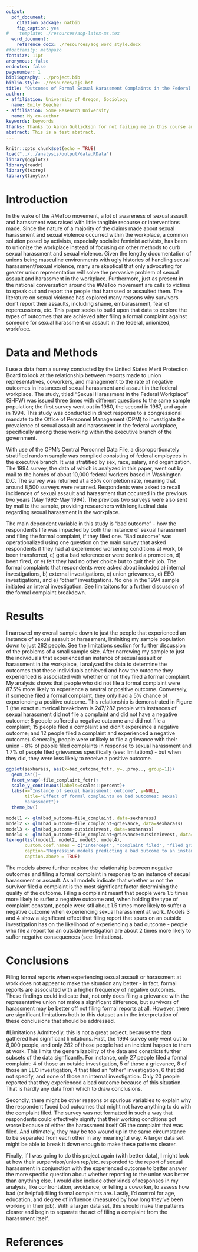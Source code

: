 ```yaml
---
output:
  pdf_document:
    citation_package: natbib
    fig_caption: yes
#    template: ./resources/aog-latex-ms.tex
  word_document:
    reference_docx: ./resources/aog_word_style.docx
#fontfamily: mathpazo
fontsize: 11pt
anonymous: false
endnotes: false
pagenumber: 1
bibliography: ../project.bib
biblio-style: ./resources/ajs.bst
title: "Outcomes of Formal Sexual Harassment Complaints in the Federal Workplace"
author:
- affiliation: University of Oregon, Sociology
  name: Emily Beecher
- affiliation: Some Research University
  name: My co-author
keywords: keywords
thanks: Thanks to Aaron Gullickson for not failing me in this course and supporting me in my struggles with this data set. I promise I will try a quant project sometime in the future. I am determined not to let this be the end.
abstract: This is a test abstract.
---
```

```r
knitr::opts_chunk$set(echo = TRUE)
load("../../analysis/output/data.RData")
library(ggplot2)
library(readr)
library(texreg)
library(tinytex)
```


# Introduction

In the wake of the #MeToo movement, a lot of awareness of sexual assault and harassment was raised with little tangible recourse or interventions made. Since the nature of a majority of the claims made about sexual harassment and sexual violence occurred within the workplace, a common solution posed by activists, especially socialist feminist activists, has been to unionize the workplace instead of focusing on other methods to curb sexual harassment and sexual violence. Given the lengthy documentation of unions being masculine environments with ugly histories of handling sexual harassment/sexual violence, many are skeptical that only advocating for greater union representation will solve the pervasive problem of sexual assualt and harassment in the workplace. Furthermore, just as present in the national conversation around the #MeToo movement are calls to victims to speak out and report the people that harassed or assaulted them. The literature on sexual violence has explored many reasons why survivors don't report their assaults, including shame, embarassment, fear of repercussions, etc. This paper seeks to build upon that data to explore the types of outcomes that are achieved after filing a formal complaint against someone for sexual harassment or assault in the federal, unionized, workfoce.

# Data and Methods

I use a data from a survey conducted by the United States Merit Protection Board to look at the relationship between reports made to union representatives, coworkers, and management to the rate of negative outcomes in instances of sexual harassment and assault in the federal workplace. The study, titled "Sexual Harassment in the Federal Workplace" (SHFW) was issued three times with different questions to the same sample population; the first survey went out in 1980, the second in 1987, and again in 1994. This study was conducted in direct response to a congressional mandate to the Office of Personnel Management (OPM) to investigate the prevalence of sexual assault and harassment in the federal workplace, specifically among those working within the executive branch of the government.

With use of the OPM's Central Personnel Data File, a disproportionately stratified random sample was compiled consisting of federal employees in the executive branch. It was stratified by sex, race, salary, and organization. The 1994 survey, the data of which is analyzed in this paper, went out by mail to the homes of about 10,000 federal workers based in Washington D.C. The survey was returned at a 85% completion rate, meaning that around 8,500 surveys were returned. Respondents were asked to recall incidences of sexual assault and harassment that occurred in the previous two years (May 1992-May 1994). The previous two surveys were also sent by mail to the sample, providing researchers with longitudinal data regarding sexual harassment in the workplace.

The main dependent variable in this study is "bad outcome" - how the respondent's life was impacted by both the instance of sexual harassment and filing the formal complaint, if they filed one. "Bad outcome" was operationalized using one question on the main survey that asked respondents if they had a) experienced worsening conditions at work, b) been transferred, c) got a bad reference or were denied a promotion, d) been fired, or e) felt they had no other choice but to quit their job. The formal complaints that respondents were asked about included a) internal investigations, b) external investigations, c) union grievances, d) EEO investigations, and e) "other" investigations. No one in the 1994 sample initiated an interal investigation. See limitaitons for a further discussion of the formal complaint breakdown.

# Results

I narrowed my overall sample down to just the people that experienced an instance of sexual assault or harassment, liminiting my sample population down to just 282 people. See the limitations section for further discussion of the problems of a small sample size.
After narrowing my sample to just the individuals that experienced an instance of sexual assault or harassment in the workplace, I analyzed the data to determine the outcomes that these individuals achieved and how the outcome they experienced is associated with whether or not they filed a formal complaint. My analysis shows that people who did not file a formal complaint were 87.5% more likely to experience a neutral or positive outcome. Conversely, if someone filed a formal complaint, they only had a 5% chance of experiencing a positive outcome. This relationship is demonstrated in Figure 1 (the exact numerical breakdown is 247/282 people with instances of sexual harassment did not file a complaint and did not have a negative outcome; 8 people suffered a negative outcome and did not file a complaint; 15 people filed a complaint and didn't expereince a negative outcome; and 12 people filed a complaint and experienced a negative outcome). 
Generally, people were unlikely to file a grievance with their union - 8% of people filed complaints in response to sexual harassment and 1.7% of people filed grievances specifically (see: limitations) - but when they did, they were less likely to receive a positive outcome.

```r
ggplot(sexharass, aes(x=bad_outcome_fctr, y=..prop.., group=1))+
  geom_bar()+
  facet_wrap(~file_complaint_fctr)+
  scale_y_continuous(labels=scales::percent)+
  labs(x="Instance of sexual harassment: outcome", y=NULL, 
       title="Effect of formal complaints on bad outcomes: sexual 
       harassment")+
  theme_bw()
```

```r
model1 <- glm(bad_outcome~file_complaint, data=sexharass)
model2 <- glm(bad_outcome~file_complaint+grievance, data=sexharass)
model3 <- glm(bad_outcome~outsideinvest, data=sexharass)
model4 <- glm(bad_outcome~file_complaint+grievance+outsideinvest, data=sexharass)
texreg(list(model1, model2, model3, model4),
       custom.coef.names = c("Intercept", "complaint filed", "filed grievance", "outside investigation"),
       caption="Regression models predicting a bad outcome to an instance of sexual harassment",
       caption.above = TRUE)
```

The models above further explore the relationship between negative outcomes and filing a formal complaint in response to an instance of sexual harassment or assault. As all models indicate that whether or not the survivor filed a complaint is the most significant factor determining the quality of the outcome. Filing a complaint meant that people were 1.5 times more likely to suffer a negative outcome and, when holding the type of complaint constant, people were stll about 1.5 times more likely to suffer a negative outcome when experiencing sexual harassment at work. Models 3 and 4 show a significant effect that filing report that spurs on an outside investigation has on the likelihood of experiencing a bad outcome - people who file a report for an outside investigation are about 2 times more likely to suffer negative consequences (see: limitations).

# Conclusions
Filing formal reports when experiencing sexual assault or harassment at work does not appear to make the situation any better - in fact, formal reports are associated with a higher frequency of negative outcomes. These findings could indicate that, not only does filing a grievance with the representative union not make a significant difference, but survivors of harassment may be better off not filing formal reports at all. However, there are significant limitations both to this dataset an in the interpretation of these conclusions that should be addressed.

#Limitations
Admittedly, this is not a great project, because the data gathered had significant limitations.
First, the 1994 survey only went out to 8,000 people, and only 282 of those people had an incident happen to them at work. This limits the generalizability of the data and constricts further subsets of the data signficantly. For instance, only 27 people filed a formal complaint: 4 of those an outside investigation, 5 of those a grievance, 8 of those an EEO investigation, 4 that filed an "other" investigation, 6 that did not specify, and none of those an internal investigation. Only 20 people reported that they experienced a bad outcome because of this situation. That is hardly any data from which to draw conclusions.

Secondly, there might be other reasons or spurious variables to explain why the respondent faced bad outcomes that might not have anything to do with the complaint filed. The survey was not formatted in such a way that respondents could effectively signify that their working conditions got worse because of either the harassment itself OR the complaint that was filed. And ultimately, they may be too wound up in the same circumstance to be separated from each other in any meaningful way. A larger data set might be able to break it down enough to make these patterns clearer.

Finally, if I was going to do this project again (with better data), I might look at how their surpervisor/union rep/etc. responded to the report of sexual harassment in conjunction with the experienced outcome to better answer the more specific question about whether reporting to the union was better than anything else. I would also include other kinds of responses in my analysis, like confrontation, avoidance, or telling a coworker, to assess how bad (or helpful) filing formal complaints are. Lastly, I'd control for age, education, and degree of influence (measured by how long they've been working in their job). With a larger data set, this should make the patterns clearer and begin to separate the act of filing a complaint from the harassment itself.

# References
